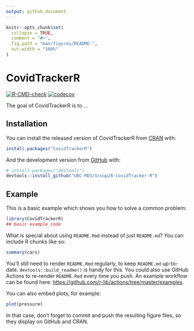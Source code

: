 ```yaml
---
output: github_document
---
```


<!-- README.md is generated from README.Rmd. Please edit that file -->

```r
knitr::opts_chunk$set(
  collapse = TRUE,
  comment = "#>",
  fig.path = "man/figures/README-",
  out.width = "100%"
)
```

# CovidTrackerR

<!-- badges: start -->
[![R-CMD-check](https://github.com/UBC-MDS/Group28-CovidTracker-R/workflows/R-CMD-check/badge.svg)](https://github.com/UBC-MDS/Group28-CovidTracker-R/actions)
[![codecov](https://codecov.io/gh/UBC-MDS/Group28-CovidTracker-R/branch/master/graph/badge.svg?token=dGXh2N04A5)](https://codecov.io/gh/UBC-MDS/Group28-CovidTracker-R)
<!-- badges: end -->

The goal of CovidTrackerR is to ...

## Installation

You can install the released version of CovidTrackerR from [CRAN](https://CRAN.R-project.org) with:

``` r
install.packages("CovidTrackerR")
```

And the development version from [GitHub](https://github.com/) with:

``` r
# install.packages("devtools")
devtools::install_github("UBC-MDS/Group28-CovidTracker-R")
```
## Example

This is a basic example which shows you how to solve a common problem:

```r
library(CovidTrackerR)
## basic example code
```

What is special about using `README.Rmd` instead of just `README.md`? You can include R chunks like so:

```r
summary(cars)
```

You'll still need to render `README.Rmd` regularly, to keep `README.md` up-to-date. `devtools::build_readme()` is handy for this. You could also use GitHub Actions to re-render `README.Rmd` every time you push. An example workflow can be found here: <https://github.com/r-lib/actions/tree/master/examples>.

You can also embed plots, for example:

```r
plot(pressure)
```

In that case, don't forget to commit and push the resulting figure files, so they display on GitHub and CRAN.
